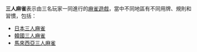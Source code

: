 '''三人麻雀'''表示由三名玩家一同進行的[[麻雀遊戲|麻雀遊戲]]，當中不同地區有不同用牌、規則和習慣，包括：
*[[日本三人麻雀|日本三人麻雀]]
*[[韓國三人麻雀|韓國三人麻雀]]
*[[馬來西亞三人麻雀|馬來西亞三人麻雀]]

{{disambig|Cat=四字消歧義}}